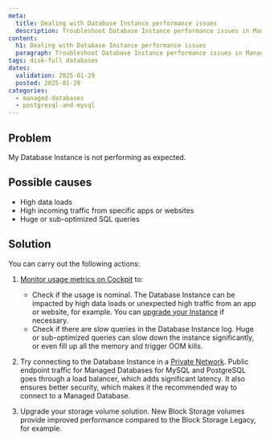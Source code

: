```yaml
---
meta:
  title: Dealing with Database Instance performance issues
  description: Troubleshoot Database Instance performance issues in Managed Databases for MySQL and PostgreSQL.
content:
  h1: Dealing with Database Instance performance issues
  paragraph: Troubleshoot Database Instance performance issues in Managed Databases for MySQL and PostgreSQL.
tags: disk-full databases
dates:
  validation: 2025-01-29
  posted: 2025-01-29
categories:
  - managed-databases
  - postgresql-and-mysql
---
```


## Problem

My Database Instance is not performing as expected.

## Possible causes

- High data loads
- High incoming traffic from specific apps or websites
- Huge or sub-optimized SQL queries

## Solution

You can carry out the following actions:

1. [Monitor usage metrics on Cockpit](/managed-databases-for-postgresql-and-mysql/how-to/monitor-databases-cockpit) to:

    - Check if the usage is nominal. The Database Instance can be impacted by high data loads or unexpected high traffic from an app or website, for example. You can [upgrade your Instance](/managed-databases-for-postgresql-and-mysql/how-to/upgrade-a-database) if necessary.
    - Check if there are slow queries in the Database Instance log. Huge or sub-optimized queries can slow down the instance significantly, or even fill up all the memory and trigger OOM kills.

2. Try connecting to the Database Instance in a [Private Network](/managed-databases-for-postgresql-and-mysql/how-to/connect-database-private-network). Public endpoint traffic for Managed Databases for MySQL and PostgreSQL goes through a load balancer, which adds significant latency. It also ensures better security, which makes it the recommended way to connect to a Managed Database.

3. Upgrade your storage volume solution. New Block Storage volumes provide improved performance compared to the Block Storage Legacy, for example.